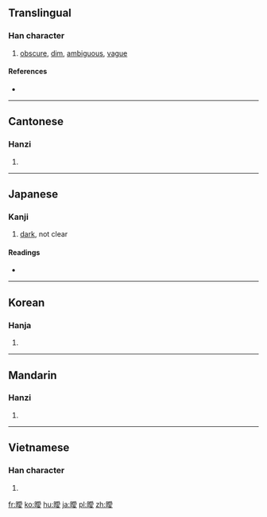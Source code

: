{{also|暧}}
==Translingual==

===Han character===
{{Han char|rn=72|rad=日|as=13|sn=17|four=6204<sub>7</sub>|canj=日月月水 (ABBE)|ids=⿰[[日]][[愛]]}}

# [[obscure]], [[dim]], [[ambiguous]], [[vague]]

====References====
* {{Han ref|kx=0500.380|dkj=14206|dj=0871.040|hdz=21538.170|uh=66D6|ud=26326|bh=C0C7|bd=49351}}

----

==Cantonese==

===Hanzi===
{{yue-hanzi|jyut=[[oi2]], [[oi3]]|y=oi2, oi3|sim=暧}}

# {{defn|lang=yue|sort=日13}}

----

==Japanese==

===Kanji===
{{ja-kanji|grade=c|rs=日13}}

# [[dark]], not clear

====Readings====
* {{ja-readings|kanon=[[あい]] (ai)|kun=[[くらい]] (kurai)}}

----

==Korean==

===Hanja===
{{ko-hanja|hangeul=애|eumhun=|rv=ae|mr=ae|y=ay}}

# {{defn|lang=ko|sort=日13}}

----

==Mandarin==

===Hanzi===
{{cmn-hanzi|sim=暧|pin=[[ài]] ([[ai4]])|wg=ai<sup>4</sup>}}

# {{defn|lang=cmn|sort=日13}}

----

==Vietnamese==

===Han character===
{{vi-readings|rs=日13| hanviet = áy}}

# {{defn|lang=vi|sort=日13}}

[[fr:曖]]
[[ko:曖]]
[[hu:曖]]
[[ja:曖]]
[[pl:曖]]
[[zh:曖]]